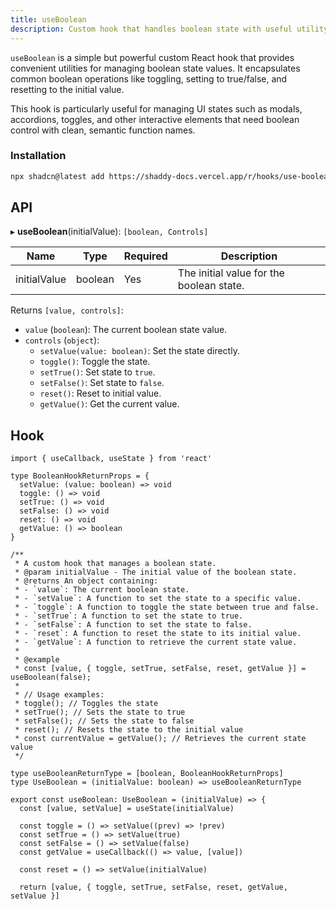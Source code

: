 ```yaml
---
title: useBoolean
description: Custom hook that handles boolean state with useful utility functions.
---
```


`useBoolean` is a simple but powerful custom React hook that provides convenient utilities for managing boolean state values. It encapsulates common boolean operations like toggling, setting to true/false, and resetting to the initial value.

This hook is particularly useful for managing UI states such as modals, accordions, toggles, and other interactive elements that need boolean control with clean, semantic function names.

<ComponentPreview name="use-boolean"/>

### Installation

```bash
npx shadcn@latest add https://shaddy-docs.vercel.app/r/hooks/use-boolean.json
```

## API

▸ **useBoolean**(initialValue): `[boolean, Controls]`

| Name         | Type    | Required | Description                              |
| ------------ | ------- | -------- | ---------------------------------------- |
| initialValue | boolean | Yes      | The initial value for the boolean state. |

Returns `[value, controls]`:

- `value` (`boolean`): The current boolean state value.
- `controls` (`object`):
  - `setValue(value: boolean)`: Set the state directly.
  - `toggle()`: Toggle the state.
  - `setTrue()`: Set state to `true`.
  - `setFalse()`: Set state to `false`.
  - `reset()`: Reset to initial value.
  - `getValue()`: Get the current value.

## Hook

```tsx
import { useCallback, useState } from 'react'

type BooleanHookReturnProps = {
  setValue: (value: boolean) => void
  toggle: () => void
  setTrue: () => void
  setFalse: () => void
  reset: () => void
  getValue: () => boolean
}

/**
 * A custom hook that manages a boolean state.
 * @param initialValue - The initial value of the boolean state.
 * @returns An object containing:
 * - `value`: The current boolean state.
 * - `setValue`: A function to set the state to a specific value.
 * - `toggle`: A function to toggle the state between true and false.
 * - `setTrue`: A function to set the state to true.
 * - `setFalse`: A function to set the state to false.
 * - `reset`: A function to reset the state to its initial value.
 * - `getValue`: A function to retrieve the current state value.
 *
 * @example
 * const [value, { toggle, setTrue, setFalse, reset, getValue }] = useBoolean(false);
 *
 * // Usage examples:
 * toggle(); // Toggles the state
 * setTrue(); // Sets the state to true
 * setFalse(); // Sets the state to false
 * reset(); // Resets the state to the initial value
 * const currentValue = getValue(); // Retrieves the current state value
 */

type useBooleanReturnType = [boolean, BooleanHookReturnProps]
type UseBoolean = (initialValue: boolean) => useBooleanReturnType

export const useBoolean: UseBoolean = (initialValue) => {
  const [value, setValue] = useState(initialValue)

  const toggle = () => setValue((prev) => !prev)
  const setTrue = () => setValue(true)
  const setFalse = () => setValue(false)
  const getValue = useCallback(() => value, [value])

  const reset = () => setValue(initialValue)

  return [value, { toggle, setTrue, setFalse, reset, getValue, setValue }]
```